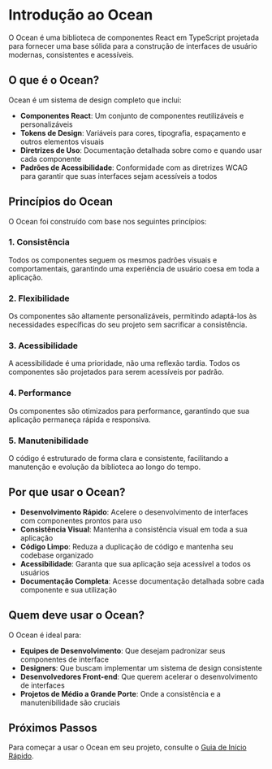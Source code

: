 

<Meta title="Components/Introduction" />

# Introdução ao Ocean

O Ocean é uma biblioteca de componentes React em TypeScript projetada para fornecer uma base sólida para a construção de interfaces de usuário modernas, consistentes e acessíveis.

## O que é o Ocean?

Ocean é um sistema de design completo que inclui:

- **Componentes React**: Um conjunto de componentes reutilizáveis e personalizáveis
- **Tokens de Design**: Variáveis para cores, tipografia, espaçamento e outros elementos visuais
- **Diretrizes de Uso**: Documentação detalhada sobre como e quando usar cada componente
- **Padrões de Acessibilidade**: Conformidade com as diretrizes WCAG para garantir que suas interfaces sejam acessíveis a todos

## Princípios do Ocean

O Ocean foi construído com base nos seguintes princípios:

### 1. Consistência

Todos os componentes seguem os mesmos padrões visuais e comportamentais, garantindo uma experiência de usuário coesa em toda a aplicação.

### 2. Flexibilidade

Os componentes são altamente personalizáveis, permitindo adaptá-los às necessidades específicas do seu projeto sem sacrificar a consistência.

### 3. Acessibilidade

A acessibilidade é uma prioridade, não uma reflexão tardia. Todos os componentes são projetados para serem acessíveis por padrão.

### 4. Performance

Os componentes são otimizados para performance, garantindo que sua aplicação permaneça rápida e responsiva.

### 5. Manutenibilidade

O código é estruturado de forma clara e consistente, facilitando a manutenção e evolução da biblioteca ao longo do tempo.

## Por que usar o Ocean?

- **Desenvolvimento Rápido**: Acelere o desenvolvimento de interfaces com componentes prontos para uso
- **Consistência Visual**: Mantenha a consistência visual em toda a sua aplicação
- **Código Limpo**: Reduza a duplicação de código e mantenha seu codebase organizado
- **Acessibilidade**: Garanta que sua aplicação seja acessível a todos os usuários
- **Documentação Completa**: Acesse documentação detalhada sobre cada componente e sua utilização

## Quem deve usar o Ocean?

O Ocean é ideal para:

- **Equipes de Desenvolvimento**: Que desejam padronizar seus componentes de interface
- **Designers**: Que buscam implementar um sistema de design consistente
- **Desenvolvedores Front-end**: Que querem acelerar o desenvolvimento de interfaces
- **Projetos de Médio a Grande Porte**: Onde a consistência e a manutenibilidade são cruciais

## Próximos Passos

Para começar a usar o Ocean em seu projeto, consulte o [Guia de Início Rápido](./getting-started.md).


